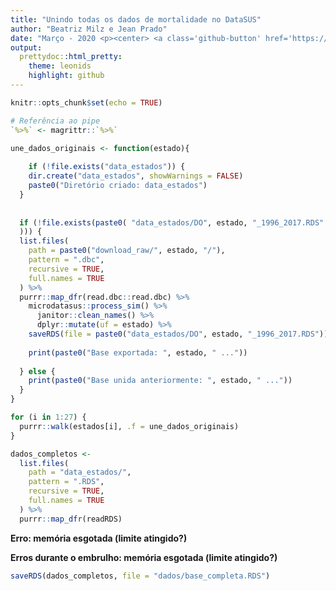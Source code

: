 ```yaml
---
title: "Unindo todas os dados de mortalidade no DataSUS"
author: "Beatriz Milz e Jean Prado"
date: "Março - 2020 <p><center> <a class='github-button' href='https://github.com/beatrizmilz/R-Ladies-SP-DataSUS' data-color-scheme='no-preference: light; light: light; dark: dark;' data-size='large' data-show-count='true' aria-label='Star beatrizmilz/R-Ladies-SP-DataSUS on GitHub'>Acesse este repositório</a>  </center></p>"
output:
  prettydoc::html_pretty:
    theme: leonids
    highlight: github
---
```


```r
knitr::opts_chunk$set(echo = TRUE)
```

```r
# Referência ao pipe
`%>%` <- magrittr::`%>%`
```

```r
une_dados_originais <- function(estado){
  
    if (!file.exists("data_estados")) {
    dir.create("data_estados", showWarnings = FALSE)
    paste0("Diretório criado: data_estados")
  }
  
  
  if (!file.exists(paste0( "data_estados/DO", estado, "_1996_2017.RDS"
  ))) {
  list.files(
    path = paste0("download_raw/", estado, "/"), 
    pattern = ".dbc",
    recursive = TRUE,
    full.names = TRUE
  ) %>% 
  purrr::map_dfr(read.dbc::read.dbc) %>% 
    microdatasus::process_sim() %>%
      janitor::clean_names() %>%
      dplyr::mutate(uf = estado) %>%
    saveRDS(file = paste0("data_estados/DO", estado, "_1996_2017.RDS"))
    
    print(paste0("Base exportada: ", estado, " ..."))
    
  } else {
    print(paste0("Base unida anteriormente: ", estado, " ..."))
  }
}


```

```r
for (i in 1:27) {
  purrr::walk(estados[i], .f = une_dados_originais)
}
```


```r
dados_completos <-
  list.files(
    path = "data_estados/",
    pattern = ".RDS",
    recursive = TRUE,
    full.names = TRUE
  ) %>% 
  purrr::map_dfr(readRDS)

```

**Erro: memória esgotada (limite atingido?)**

**Erros durante o embrulho: memória esgotada (limite atingido?) **

```r
saveRDS(dados_completos, file = "dados/base_completa.RDS")
```

